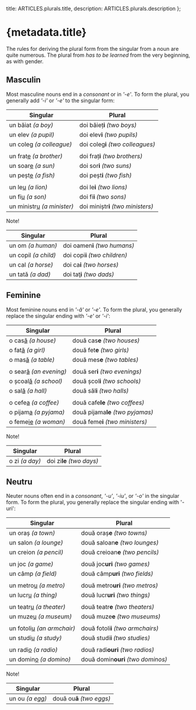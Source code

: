 
  title: ARTICLES.plurals.title,
  description: ARTICLES.plurals.description
};

# {metadata.title}

The rules for deriving the plural form from the singular from a noun are quite
numerous. The plural from _has to be learned_ from the very beginning, as with
gender.

## Masculin

Most masculine nouns end in a _consonant_ or in _'-e'_. To form the plural, you
generally add _'-i'_ or _'-e'_ to the singular form:

| Singular                          | Plural                             |
| --------------------------------- | ---------------------------------- |
| un băiat _(a boy)_                | doi băieț**i** _(two boys)_        |
| un elev _(a pupil)_               | doi elev**i** _(two pupils)_       |
| un coleg _(a colleague)_          | doi coleg**i** _(two colleagues)_  |
|                                   |                                    |
| un frat<u>e</u> _(a brother)_     | doi fraț**i** _(two brothers)_     |
| un soar<u>e</u> _(a sun)_         | doi sor**i** _(two suns)_          |
| un peșt<u>e</u> _(a fish)_        | doi peșt**i** _(two fish)_         |
|                                   |                                    |
| un le<u>u</u> _(a lion)_          | doi le**i** _(two lions)_          |
| un fi<u>u</u> _(a son)_           | doi fi**i** _(two sons)_           |
| un ministr<u>u</u> _(a minister)_ | doi miniștr**i** _(two ministers)_ |

Note!

| Singular             | Plural                         |
| -------------------- | ------------------------------ |
| un om _(a human)_    | doi oamen**i** _(two humans)_  |
| un copil _(a child)_ | doi copi**i** _(two children)_ |
| un cal _(a horse)_   | doi ca**i** _(two horses)_     |
| un tată _(a dad)_    | doi taţ**i** _(two dads)_      |

## Feminine

Most feminine nouns end in _'-ă'_ or _'-e'_. To form the plural, you generally
replace the singular ending with _'-e'_ or _'-i'_:

| Singular                      | Plural                            |
| ----------------------------- | --------------------------------- |
| o cas<u>ă</u> _(a house)_     | două cas**e** _(two houses)_      |
| o fat<u>ă</u> _(a girl)_      | două fet**e** _(two girls)_       |
| o mas<u>ă</u> _(a table)_     | două mes**e** _(two tables)_      |
|                               |                                   |
| o sear<u>ă</u> _(an evening)_ | două ser**i** _(two evenings)_    |
| o școal<u>ă</u> _(a school)_  | două școl**i** _(two schools)_    |
| o sal<u>ă</u> _(a hall)_      | două săl**i** _(two halls)_       |
|                               |                                   |
| o cefe<u>a</u> _(a coffee)_   | două cafe**le** _(two coffees)_   |
| o pijam<u>a</u> _(a pyjama)_  | două pijama**le** _(two pyjamas)_ |
| o feme<u>ie</u> _(a woman)_   | două feme**i** _(two ministers)_  |

Note!

| Singular       | Plural                    |
| -------------- | ------------------------- |
| o zi _(a day)_ | doi zi**le** _(two days)_ |

## Neutru

Neuter nouns often end in a _consonant_, _'-u'_, _'-iu'_, or _'-o'_ in the
singular form. To form the plural, you generally replace the singular ending
with '-uri':

| Singular                          | Plural                             |
| --------------------------------- | ---------------------------------- |
| un oraș _(a town)_                | două oraș**e** _(two towns)_       |
| un salon _(a lounge)_             | două saloan**e** _(two lounges)_   |
| un creion _(a pencil)_            | două creioan**e** _(two pencils)_  |
|                                   |                                    |
| un joc _(a game)_                 | două joc**uri** _(two games)_      |
| un câmp _(a field)_               | două câmp**uri** _(two fields)_    |
|                                   |                                    |
| un metro<u>u</u> _(a metro)_      | două metro**uri** _(two metros)_   |
| un lucr<u>u</u> _(a thing)_       | două lucr**uri** _(two things)_    |
|                                   |                                    |
| un teatr<u>u</u> _(a theater)_    | două teatr**e** _(two theaters)_   |
| un muze<u>u</u> _(a museum)_      | două muze**e** _(two museums)_     |
|                                   |                                    |
| un fotoli<u>u</u> _(an armchair)_ | două fotoli**i** _(two armchairs)_ |
| un studi<u>u</u> _(a study)_      | două studi**i** _(two studies)_    |
|                                   |                                    |
| un radi<u>o</u> _(a radio)_       | două radi**ouri** _(two radios)_   |
| un domin<u>o</u> _(a domino)_     | două domin**ouri** _(two dominos)_ |

Note!

| Singular        | Plural                    |
| --------------- | ------------------------- |
| un ou _(a egg)_ | două ou**ă** _(two eggs)_ |
